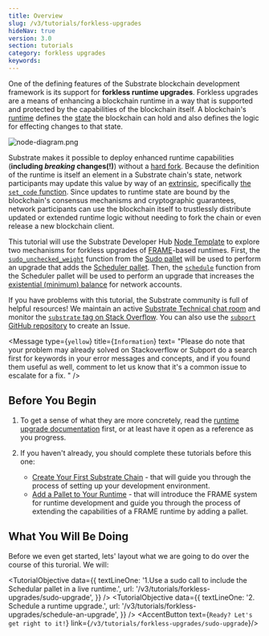 ```yaml
---
title: Overview
slug: /v3/tutorials/forkless-upgrades
hideNav: true
version: 3.0 
section: tutorials
category: forkless upgrades
keywords:
---
```


One of the defining features of the Substrate blockchain development framework is its support for
**forkless runtime upgrades**. Forkless upgrades are a means of enhancing a blockchain runtime in a
way that is supported and protected by the capabilities of the blockchain itself. A blockchain's
[runtime](../../../v3/docs/concepts/runtime) defines the [state](../../../v3/docs/runtime/storage) the
blockchain can hold and also defines the logic for effecting changes to that state.

![node-diagram.png](../../../../src/images/tutorials/04-forkless-upgrade/node-diagram.png)

Substrate makes it possible to deploy enhanced runtime capabilities (**including _breaking_ changes(!)**)
without a [hard fork](../../../v3/docs/getting-started/glossary#fork). Because the definition of the
runtime is itself an element in a Substrate chain's state, network participants may update this
value by way of an [extrinsic](../../../v3/docs/concepts/extrinsics), specifically
[the `set_code` function](https://substrate.dev/rustdocs/v3.0.0/frame_system/pallet/enum.Call.html#variant.set_code).
Since updates to runtime state are bound by the blockchain's consensus mechanisms and cryptographic
guarantees, network participants can use the blockchain itself to trustlessly distribute updated or
extended runtime logic without needing to fork the chain or even release a new blockchain client.

This tutorial will use the Substrate Developer Hub
[Node Template](https://github.com/substrate-developer-hub/substrate-node-template) to explore two
mechanisms for forkless upgrades of [FRAME](../../../v3/docs/runtime/frame)-based runtimes.
First, the
[`sudo_unchecked_weight`](https://substrate.dev/rustdocs/v3.0.0/pallet_sudo/enum.Call.html#variant.sudo_unchecked_weight)
function from the [Sudo pallet](../../../v3/docs/runtime/frame#sudo) will be used to perform an
upgrade that adds the [Scheduler pallet](../../../v3/docs/runtime/frame#scheduler). Then, the
[`schedule`](https://substrate.dev/rustdocs/v3.0.0/pallet_scheduler/enum.Call.html#variant.schedule)
function from the Scheduler pallet will be used to perform an upgrade that increases the
[existential (minimum) balance](../../../v3/docs/getting-started/glossary#existential-deposit)
for network accounts.

If you have problems with this tutorial, the Substrate community is full of helpful resources! We
maintain an active
[Substrate Technical chat room](https://matrix.to/#/#substrate-technical:matrix.org) and
monitor the
[`substrate` tag on Stack Overflow](https://stackoverflow.com/questions/tagged/substrate). You can
also use the [`subport` GitHub repository](https://github.com/paritytech/subport/issues/new) to
create an Issue.

<Message
  type={`yellow`}
  title={`Information`}
  text=
    "Please do note that your problem may already solved on Stackoverflow or Subport
    do a search first for keywords in your error messages and concepts, and if you found them useful
    as well, comment to let us know that it\'s a common issue to escalate for a fix.
    "
/>

## Before You Begin

1. To get a sense of what they are more concretely, read the
   [runtime upgrade documentation](../../../v3/docs/runtime/upgrades) first, or at least have
   it open as a reference as you progress.

2. If you haven't already, you should complete these tutorials before this one:
   - [Create Your First Substrate Chain](../../tutorials/create-your-first-substrate-chain/) -
     that will guide you through the process of setting up your development environment.
   - [Add a Pallet to Your Runtime](../../tutorials/add-a-pallet) - that will introduce the
     FRAME system for runtime development and guide you through the process of extending the
     capabilities of a FRAME runtime by adding a pallet.

## What You Will Be Doing

Before we even get started, lets' layout what we are going to do over the course of this turorial. We will:

<TutorialObjective
  data={{
    textLineOne:
      '1.Use a sudo call to include the Schedular pallet in a live runtime.',
    url: '/v3/tutorials/forkless-upgrades/sudo-upgrade',
  }}
/>
<TutorialObjective
  data={{
    textLineOne:
      '2. Schedule a runtime upgrade.',
    url: '/v3/tutorials/forkless-upgrades/schedule-an-upgrade',
  }}
/>
<AccentButton text={`Ready? Let's get right to it!`} link={`/v3/tutorials/forkless-upgrades/sudo-upgrade`}/>
